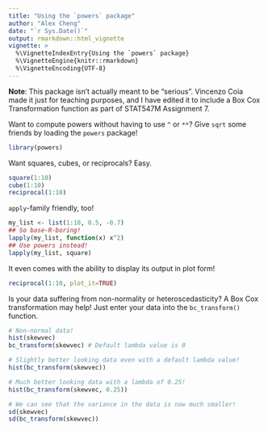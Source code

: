 ```yaml
---
title: "Using the `powers` package"
author: "Alex Cheng"
date: "`r Sys.Date()`"
output: rmarkdown::html_vignette
vignette: >
  %\VignetteIndexEntry{Using the `powers` package}
  %\VignetteEngine{knitr::rmarkdown}
  %\VignetteEncoding{UTF-8}
---
```


__Note__: This package isn't actually meant to be "serious". Vincenzo Coia made it just for teaching purposes, and I have edited it to include a Box Cox Transformation function as part of STAT547M Assignment 7.

Want to compute powers without having to use `^` or `**`? Give `sqrt` some friends by loading the `powers` package! 

```r
library(powers)
```

Want squares, cubes, or reciprocals? Easy.

```r
square(1:10)
cube(1:10)
reciprocal(1:10)
```

`apply`-family friendly, too!

```r
my_list <- list(1:10, 0.5, -0.7)
## So base-R-boring!
lapply(my_list, function(x) x^2)
## Use powers instead!
lapply(my_list, square)
```

It even comes with the ability to display its output in plot form!

```r
reciprocal(1:10, plot_it=TRUE)
```

Is your data suffering from non-normality or heteroscedasticity? A Box Cox transformation may help! Just enter your data into the `bc_transform()` function.

```r
# Non-normal data!
hist(skewvec)
bc_transform(skewvec) # Default lambda value is 0

# Slightly better looking data even with a default lambda value!
hist(bc_transform(skewvec))

# Much better looking data with a lambda of 0.25!
hist(bc_transform(skewvec, 0.25))

# We can see that the variance in the data is now much smaller!
sd(skewvec)
sd(bc_transform(skewvec))
```

